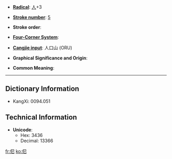* '''[[Wiktionary:Chinese radical index| Radical]]''': [[Wiktionary:Chinese radical index 人|人]]+3

* '''[[Wiktionary:Chinese total strokes index|Stroke number]]''': [[Wiktionary:Chinese total strokes index 5|5]]

* '''Stroke order''': 

* '''[[Wiktionary:Chinese four corner index|Four-Corner System]]''': 

* '''[[Wiktionary:Chinese Cangjie index|Cangjie input]]''': 人口山 (ORU)

* '''Graphical Significance and Origin''': 

* '''Common Meaning''': 

----

== Dictionary Information ==

* KangXi: 0094.051

== Technical Information ==

* '''Unicode''':
** Hex: 3436
** Decimal: 13366

[[fr:㐶]]
[[ko:㐶]]